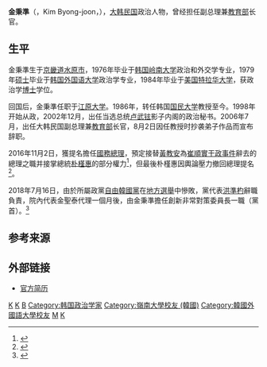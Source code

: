 {{Infobox Korean name
|hangul = 김병준
|hanja  = 金秉準
|rr     = Kim Byong-joon
|mr     = Kim Byong-joon
}}
'''金秉準'''（{{lang-ko|김병준}}，Kim Byong-joon，{{bd|1954年|3月26日|catIdx=K金}}），[[大韩民国|大韩民国]]政治人物，曾经担任副总理兼[[大韩民国教育部|教育部]]长官。

==生平==
金秉準生于[[京畿道|京畿道]][[水原市|水原市]]，1976年毕业于[[韩国岭南大学|韩国岭南大学]]政治和外交学专业，1979年[[硕士|硕士]]毕业于[[韩国外国语大学|韩国外国语大学]]政治学专业，1984年毕业于[[美国|美国]][[特拉华大学|特拉华大学]]，获政治学[[博士|博士]]学位。

回国后，金秉準任职于[[江原大学|江原大学]]。1986年，转任韩国[[国民大学|国民大学]]教授至今。1998年开始从政，2002年12月，出任当选总统[[卢武铉|卢武铉]]影子内阁的政治秘书。2006年7月，出任大韩民国副总理兼[[大韩民国教育部|教育部]]长官，8月2日因任教授时抄袭弟子作品而宣布辞职。

2016年11月2日，獲提名擔任[[大韓民國國務總理|國務總理]]，預定接替[[黃教安|黃教安]]為[[2016年韓國政治醜聞|崔順實干政事件]]辭去的總理之職并接掌總統[[朴槿惠|朴槿惠]]的部分權力<ref name=yonhap20161102>{{Cite news|url=http://japanese.yonhapnews.co.kr/Politics2/2016/11/02/0900000000AJP20161102004700882.HTML|title=朴大統領　内政の第一線退く＝新首相が「もう一人の大統領」に|newspaper=[[聯合ニュース|聯合ニュース]]|date=2016-11-02|accessdate=2016-11-02|archive-date=2016-11-04|archive-url=https://web.archive.org/web/20161104032257/http://japanese.yonhapnews.co.kr/Politics2/2016/11/02/0900000000AJP20161102004700882.HTML|dead-url=no}}</ref>，但最後朴槿惠因輿論壓力撤回總理提名<ref>{{Cite news|url=http://www.worldjournal.com/4522796/article-%E6%9C%B4%E6%A7%BF%E6%83%A0%E6%92%A4%E5%9B%9E%E7%B8%BD%E7%90%86%E6%8F%90%E5%90%8D-%E4%BF%83%E5%9C%8B%E6%9C%83%E6%8E%A8%E8%88%89%E6%96%B0%E4%BA%BA%E9%81%B8/|title=朴槿惠撤回總理提名 促國會推舉新人選|newspaper=[[世界新聞網|世界新聞網]]|date=2016-11-08|accessdate=2016-11-09|deadurl=yes|archiveurl=https://web.archive.org/web/20161109223626/http://www.worldjournal.com/4522796/article-%E6%9C%B4%E6%A7%BF%E6%83%A0%E6%92%A4%E5%9B%9E%E7%B8%BD%E7%90%86%E6%8F%90%E5%90%8D-%E4%BF%83%E5%9C%8B%E6%9C%83%E6%8E%A8%E8%88%89%E6%96%B0%E4%BA%BA%E9%81%B8/|archivedate=2016-11-09}}</ref>。

2018年7月16日，由於所屬政黨[[自由韓國黨|自由韓國黨]]在[[2018年大韓民國地方選舉|地方選舉]]中慘敗，黨代表[[洪準杓|洪準杓]]辭職負責，院內代表金聖泰代理一個月後，由金秉準擔任創新非常對策委員長一職（黨首）。<ref name=yonhap20180717>{{Cite news|url=http://japanese.yonhapnews.co.kr/headline/2018/07/17/0200000000AJP20180717002900882.HTML|title=韓国最大野党　非常対策委員長に金秉準氏＝党再建へ|newspaper=[[聯合ニュース|聯合ニュース]]|date=2018-07-17|accessdate=2016-08-04|archive-date=2018-07-18|archive-url=https://web.archive.org/web/20180718121256/http://japanese.yonhapnews.co.kr/headline/2018/07/17/0200000000AJP20180717002900882.HTML|dead-url=no}}</ref>

==参考来源==
{{reflist}}

==外部链接==
*[http://www.korea.net/News/News/NewsView.asp?serial_no=20060703011 官方简历] {{Wayback|url=http://www.korea.net/News/News/NewsView.asp?serial_no=20060703011 |date=20070927203824 }}

{{start box}}
{{s-gov|大韓民國}}
{{s-before|[[金振杓|金振杓]]}}
{{s-title|[[大韓民國教育部|大韓民國教育部]]長官<br><small>（副總理兼任）</small>|2006年7月21日－2006年8月8日}}
{{s-after|{{link-ko|李鍾瑞|이종서}}|代理}}
{{end box}}

[[Category:韓國政府部長|K]]
[[Category:京畿道出身人物|K]]
[[Category:金姓|B]]
[[Category:韩国政治学家|Category:韩国政治学家]]
[[Category:嶺南大學校友_(韓國)|Category:嶺南大學校友 (韓國)]]
[[Category:韓國外國語大學校友|Category:韓國外國語大學校友]]
[[Category:德拉瓦大學校友|M]]
[[Category:水原市出身人物|K]]